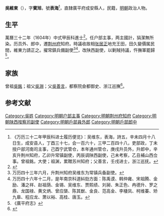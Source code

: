 {{明清人物信息框
| 姓名 = 吳維東
| 原名 =
| 圖片名稱= 
| 圖片大小 =
| 圖片說明 = 
| 最高職務 =陕西按察司副使
| 國家 = 大明 
| 爵位 =
| 籍貫 = 直隸廣平府成安縣
| 族裔 = 
| 字號 = 
| 諡號 =
| 出生日期 = 生年不詳
| 出生地點 = <!---直隸廣平府成安縣--->
| 逝世日期 = 卒年不詳 
| 逝世地點 =
| 墓葬 =
| 配偶 = 
| 親屬 = 
| 出身 =
* 萬曆二十五年丁酉科举人
* 萬曆三十二年甲辰科同進士出身
| 經歷 =
| 著作 =  
}}
'''吳維東'''（{{bd|？||？|catIdx=}}），字'''賓旭'''，號'''表海'''<ref>《万历三十二年甲辰科进士履历便览》：吴维东，表海，詩五，辛未四月十八日生，成安县人，丁酉三十七，会一百六十，三甲二百四十八，吏部政，丁未授户部河南司主事，己酉宁武管仓，本年通州管仓，庚戌升员外，升郎中，辛亥升荆州知府，乙卯升常镇副使，丙辰调陕西副使，己未考察，乙丑補山西佥事。曾祖銘，大使；祖渊，累贈苏州知府；父善言，壬戌进士，浙江巡抚。</ref>，直隸廣平府成安縣人，民籍，[[明朝|明朝]]政治人物。

== 生平 ==
萬曆三十二年（1604年）中式甲辰科進士<ref>{{Cite book|title=贡举志五种 上|last=鲁小俊，江俊伟著|first=|publisher=武汉：武汉大学出版社|year=2009|isbn=978-7-307-07043-1|location=|pages=}}</ref>。任户部主事，两主國計，狷潔無所染。历员外、郎中，遷[[荆州府|荆州府]]知府。時議收故相[[张居正|张居正]]地充王田，田久變價属民間，維東力請正之。擢常鎮兵備副使<ref>万历四十三年六月，升荆州知府吴维东为常镇兵备副使。</ref><ref>万历四十六年十二月，是年南京科道紏劾方面：陈禹谟、韩仲雍、宋祖腾、金励、潘之祥、赵祖荫、金锡、吴维东、贾熙绩、刘昶、朱正色、冉德升、罗之鼎、龙国禄、黄文炳、曾应棨、陈其猷、金良、范高金、李棲凤、柯维蓁、矫九皋、程应龙、萧以裕、高桂、唐玉。</ref>，改陕西副使，以剿賊持議，忤撫軍罷歸<ref>《廣平府志》</ref>。

== 家族 ==
曾祖[[吳銘|吳銘]]；祖父[[吳淵|吳淵]]；父[[吳善言|吳善言]]，都察院僉都御史、浙江巡撫<ref>{{Cite book|title=天一阁藏明代科举录选刊 登科录 点校本|last=龚延明主编|first=|publisher=宁波出版社|year=2016|isbn=978-7-5526-2320-8|location=宁波|pages=|quote=《天一閣藏明代科舉錄選刊.登科錄》之《萬曆三十二年甲辰科登科錄》}}</ref>。

==参考文献==
{{reflist}}

{{start box}}
{{s-off}}
{{s-before|[[熊秉鑑|熊秉鑑]]}}
{{s-title|明朝荊州府知府|天啟年間}}
{{s-after|[[郭湸|郭湸]]}}
{{end box}}

{{萬曆三十二年甲辰科殿試金榜}}

{{Authority control}}

{{DEFAULTSORT:}}
[[Category:吳姓|Category:吳姓]]
[[Category:明朝户部主事|Category:明朝户部主事]]
[[Category:明朝荆州府知府|Category:明朝荆州府知府]]
[[Category:明朝陕西按察司副使|Category:明朝陕西按察司副使]]
[[Category:明朝戶部員外郎|Category:明朝戶部員外郎]]
[[Category:明朝戶部郎中|Category:明朝戶部郎中]]